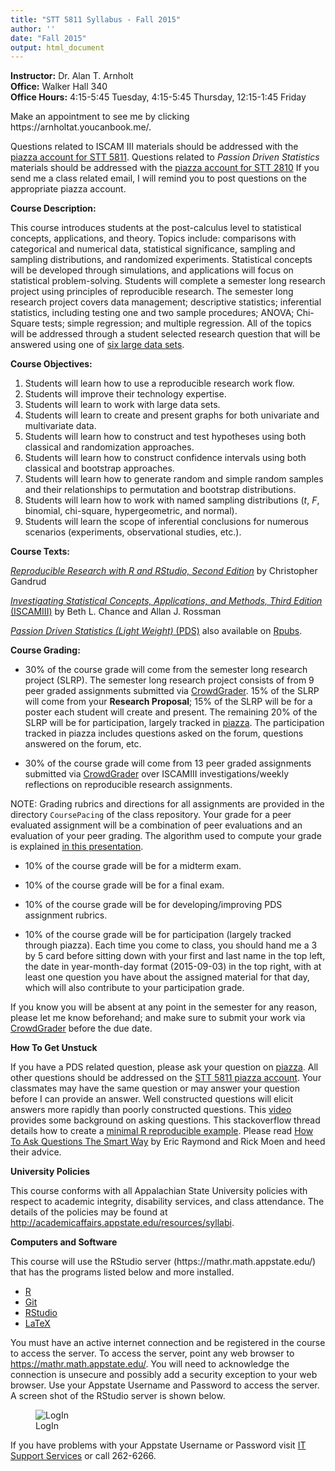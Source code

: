 ```yaml
---
title: "STT 5811 Syllabus - Fall 2015"
author: ''
date: "Fall 2015"
output: html_document
---
```


**Instructor:**  Dr. Alan T. Arnholt    
**Office:** Walker Hall 340      
**Office Hours:** 4:15-5:45 Tuesday, 4:15-5:45 Thursday, 12:15-1:45 Friday

Make an appointment to see me by clicking https://arnholtat.youcanbook.me/.

Questions related to ISCAM III materials should be addressed with the [piazza account for STT 5811](https://piazza.com/class/ida59td3ddq3zi). Questions related to *Passion Driven Statistics* materials should be addressed with the [piazza account for STT 2810](https://piazza.com/class/iaawd0uzg2193)   If you send me a class related email, I will remind you to post  questions on the appropriate piazza account.


**Course Description:**  

This course introduces students at the post-calculus level to statistical concepts, applications, and theory. Topics include: comparisons with categorical and numerical data, statistical significance, sampling and sampling distributions, and randomized experiments. Statistical concepts will be developed through simulations, and applications will focus on statistical problem-solving.  Students will complete a semester long research project using principles of reproducible research.  The semester long research project covers data management; descriptive statistics; inferential statistics, including testing one and two sample procedures; ANOVA;  Chi-Square tests; simple regression; and multiple regression.  All of the topics will be  addressed through a student selected research question that will be answered  using one of [six large data sets](https://github.com/alanarnholt/PDS/tree/master/inst/CodeBooks).

**Course Objectives:**

1.  Students will learn how to use a reproducible research work flow.
2.  Students will improve their technology expertise.
3.  Students will learn to work with large data sets.
4.  Students will learn to create and present graphs for both univariate and multivariate data.
5.  Students will learn how to construct and test hypotheses using both classical and randomization approaches.
6.  Students will learn how to construct confidence intervals using both classical and bootstrap approaches.
7.  Students will learn how to generate random and simple random samples and their relationships to permutation and bootstrap distributions.
8.  Students will learn how to work with named sampling distributions (*t*, *F*, binomial, chi-square, hypergeometric, and normal).
9.  Students will learn the scope of inferential conclusions for numerous scenarios (experiments, observational studies, etc.). 


**Course Texts:**

[_Reproducible Research with R and RStudio, Second Edition_](https://github.com/christophergandrud/Rep-Res-Book) by Christopher Gandrud

[_Investigating Statistical Concepts, Applications, and Methods, Third Edition_ (ISCAMIII)](http://www.rossmanchance.com/iscam3/) by Beth L. Chance and Allan J. Rossman

[_Passion Driven Statistics (Light Weight)_ (PDS)](https://github.com/alanarnholt/PDS-Book) also available on [Rpubs](http://rpubs.com/arnholt/126376).  

**Course Grading:**

* 30% of the course grade will come from the semester long research project (SLRP).  The semester long research project consists of from 9 peer graded assignments submitted via [CrowdGrader](http://www.crowdgrader.org/).  15% of the SLRP will come from your **Research Proposal**;  15% of the SLRP will be for a poster each student will create and present.  The remaining 20% of the SLRP will be for participation, largely tracked in [piazza](https://piazza.com/class/iaawd0uzg2193).  The participation tracked in piazza includes questions asked on the forum, questions answered on the forum, etc.  

* 30% of the course grade will come from 13 peer graded assignments submitted via [CrowdGrader](http://www.crowdgrader.org/) over ISCAMIII investigations/weekly reflections on reproducible research assignments. 

NOTE: Grading rubrics and directions for all assignments are provided in the directory `CoursePacing` of the class repository. Your grade for a peer evaluated assignment will be a combination of peer evaluations and an evaluation of your peer grading. The algorithm used to compute your grade is explained [in this presentation](https://docs.google.com/viewer?a=v&pid=sites&srcid=ZGVmYXVsdGRvbWFpbnxjcm93ZGdyYWRlcm9yZ3xneDozNGIxZGI5YjRiMDIzOTU1).

* 10% of the course grade will be for a midterm exam.

* 10% of the course grade will be for a final exam.

* 10% of the course grade will be for developing/improving PDS assignment rubrics.

* 10% of the course grade will be for participation (largely tracked through piazza).  Each time you come to class, you should hand me a 3 by 5 card before sitting down with your first and last name in the top left, the date in year-month-day format (2015-09-03) in the top right, with at least one question you have about the assigned material for that day, which will also contribute to your participation grade. 


If you know you will be absent at any point in the semester for any reason, please let me know beforehand; and make sure to submit your work via [CrowdGrader](http://www.crowdgrader.org/) before the due date.  

      

**How To Get Unstuck**

If you have a PDS related question, please ask your question on [piazza](https://piazza.com/class/iaawd0uzg2193). All other questions should be addressed on the [STT 5811 piazza account](https://piazza.com/class/ida59td3ddq3zi). Your classmates may have the same question or may answer your question before I can provide an answer.  Well constructed questions will elicit answers more rapidly than poorly constructed questions.  This [video](https://www.youtube.com/watch?v=ZFaWxxzouCY&list=PLjTlxb-wKvXNSDfcKPFH2gzHGyjpeCZmJ&index=3) provides some background on asking questions.  This stackoverflow thread details how to create a [minimal R reproducible example](http://stackoverflow.com/questions/5963269/how-to-make-a-great-r-reproducible-example/5963610#5963610). Please read [How To Ask Questions The Smart Way](http://www.catb.org/~esr/faqs/smart-questions.html) by Eric Raymond and Rick Moen and heed their advice.

**University Policies**

This course conforms with all Appalachian State University policies with respect to academic integrity, disability services, and class attendance.  The details of the policies may be found at <http://academicaffairs.appstate.edu/resources/syllabi>.


**Computers and Software**

This course will use the RStudio server  (https://mathr.math.appstate.edu/) that has the programs listed below and more installed.

* [R](http://cran.r-project.org) 
* [Git](http://git-scm.com/downloads) 
* [RStudio](http://www.rstudio.com/products/rstudio/download/)
* [LaTeX](http://www.ctan.org/starter)

You must have an active internet connection and be registered in the course to access the server. To access the server, point any web browser to <https://mathr.math.appstate.edu/>.  You will need to acknowledge the connection is unsecure and possibly add a security exception to your web browser. Use your Appstate Username and Password to access the server.  A screen shot of the RStudio server is shown below.

![LogIn](RStudioLogIn.png)

If you have problems with your Appstate Username or Password visit [IT Support Services](http://support.appstate.edu/) or call 262-6266.  


